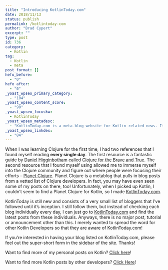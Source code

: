 ```yaml
---
title: "Introducing KotlinToday.com"
date: 2018/11/13
status: publish
permalink: /kotlintoday-com
author: "Brad Cypert"
excerpt: ""
type: post
id: 736
category:
  - Kotlin
tag:
  - Kotlin
  - meta
post_format: []
hefo_before:
  - "0"
hefo_after:
  - "0"
_yoast_wpseo_primary_category:
  - "104"
_yoast_wpseo_content_score:
  - "90"
_yoast_wpseo_focuskw:
  - KotlinToday
_yoast_wpseo_metadesc:
  - "KotlinToday.com is a meta-blog website for Kotlin related news. It features posts from notable Kotlin developers in the industry and helps you learn Kotlin!"
_yoast_wpseo_linkdex:
  - "84"
---
```


When I was learning Clojure for the first time, I had two references that I found myself reading **every single day**. The first resource is a fantastic guide by [Daniel Higginbotham](http://www.flyingmachinestudios.com/) called [Clojure for the Brave and True](https://www.braveclojure.com/). The second resource that I found myself using allowed me to immerse myself into the Clojure community and figure out where people were focusing their efforts – [Planet Clojure](http://planet.clojure.in/). Planet Clojure is a metablog that pulls in blog posts from a vetted list of Clojure developers. In fact, you may have even seen some of my posts on there, too! Unfortunately, when I picked up Kotlin, I couldn’t seem to find a Planet Clojure for Kotlin, so I made [KotlinToday.com](http://www.kotlintoday.com/).

KotlinToday is still new and consists of a very small list of bloggers that I’ve followed until it’s inception. I still follow them, but instead of checking each blog individually every day, I can just go to [KotlinToday.com](http://www.kotlintoday.com) and find the latest posts from these individuals. Anyways, there is no major post, tutorial or announcement other than this. I merely wanted to spread the word for other Kotlin Developers so that they are aware of KotlinToday.com!

If you’re interested in having your blog listed on KotlinToday.com, please feel out the super-short form in the sidebar of the site. Thanks!

Want to find more of my personal posts on Kotlin? [Click here](http://www.bradcypert.com/category/kotlin/)!

Want to find more Kotlin posts by other developers? [Click Here](http://www.kotlintoday.com)!
